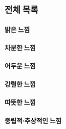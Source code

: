 
# 전체 목록

## 밝은 느낌

<Cards>
  <Cards.Card title="업비트/경쾌함" href="./m/b/upbeat" />
  <Cards.Card title="신남" href="./m/b/exciting" />
  <Cards.Card title="업리프팅" href="./m/b/uplifting" />
  <Cards.Card title="에너제틱/에너지 넘치는" href="./m/b/energetic" />
  <Cards.Card title="파티" href="./m/b/party" />
  <Cards.Card title="동기부여" href="./m/b/motivating" />
</Cards>


## 차분한 느낌

<Cards>
  <Cards.Card title="차분한" href="./m/c/calm" />
  <Cards.Card title="느긋한" href="./m/c/laid-back" />
  <Cards.Card title="몽환적인" href="./m/c/dreamy" />
  <Cards.Card title="아늑한/부드러운" href="./m/c/cozy-mellow" />
  <Cards.Card title="평화로운" href="./m/c/peaceful" />
</Cards>


## 어두운 느낌

<Cards>
  <Cards.Card title="슬픈" href="./m/d/sad" />
  <Cards.Card title="우울한" href="./m/d/melancholic" />
  <Cards.Card title="괴로운" href="./m/d/agonizing" />
  <Cards.Card title="불안한" href="./m/d/anxious" />
  <Cards.Card title="분노" href="./m/d/angry" />
  <Cards.Card title="외로운" href="./m/d/lonely" />
  <Cards.Card title="비통한/하트브레이킹" href="./m/d/heartbreaking" />
  <Cards.Card title="어두움" href="./m/d/dark" />
</Cards>


## 강렬한 느낌

<Cards>
  <Cards.Card title="감정적인" href="./m/i/emotional" />
  <Cards.Card title="서스펜스/긴장감" href="./m/i/suspense" />
  <Cards.Card title="공격적인" href="./m/i/aggressive" />
  <Cards.Card title="광적인" href="./m/i/manic" />
  <Cards.Card title="장대한/에픽" href="./m/i/epic" />
  <Cards.Card title="위협적인" href="./m/i/menacing" />
</Cards>


## 따뜻한 느낌

<Cards>
  <Cards.Card title="행복한/해피" href="./m/w/happy" />
  <Cards.Card title="희열/유포릭" href="./m/w/euphoric" />
  <Cards.Card title="즐거운" href="./m/w/joyful" />
  <Cards.Card title="쾌활한" href="./m/w/cheerful" />
  <Cards.Card title="편안한" href="./m/w/casual" />
  <Cards.Card title="매혹적인" href="./m/w/alluring" />
  <Cards.Card title="환상적인/매직컬" href="./m/w/magical" />
</Cards>


## 중립적·추상적인 느낌

<Cards>
  <Cards.Card title="추상적인" href="./m/n/abstract" />
  <Cards.Card title="앰비언트한" href="./m/n/ambient" />
  <Cards.Card title="러닝/드라이빙" href="./m/n/driving" />
</Cards>
